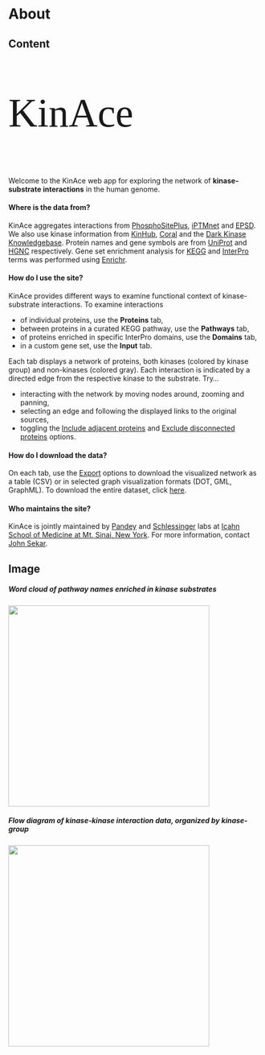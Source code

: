# About 

## Content {data-width=50}
### {.opening-page-text}
<p style="font-family: 'Righteous', cursive; font-size: 80px;">KinAce</p>
Welcome to the KinAce web app for exploring the network of <b>kinase-substrate interactions</b> in the human genome.

<h4>Where is the data from?</h4>
KinAce aggregates interactions from [PhosphoSitePlus](https://www.phosphosite.org/), [iPTMnet](https://research.bioinformatics.udel.edu/iptmnet/) and [EPSD](https://epsd.biocuckoo.cn/). We also use kinase information from [KinHub](http://kinhub.org/), [Coral](http://phanstiel-lab.med.unc.edu/CORAL/) and the [Dark Kinase Knowledgebase](https://darkkinome.org/). Protein names and gene symbols are from [UniProt](https://www.uniprot.org/uniprotkb?query=human&facets=reviewed%3Atrue%2Cmodel_organism%3A9606) and [HGNC](https://www.genenames.org/) respectively. Gene set enrichment analysis for [KEGG](https://www.genome.jp/kegg/pathway.html) and [InterPro](https://www.ebi.ac.uk/interpro/) terms was performed using [Enrichr](https://maayanlab.cloud/Enrichr/).

<h4>How do I use the site?</h4>
KinAce provides different ways to examine functional context of kinase-substrate interactions. To examine interactions

* of individual proteins, use the <b>Proteins</b> tab,
* between proteins in a curated KEGG pathway, use the <b>Pathways</b> tab,
* of proteins enriched in specific InterPro domains, use the <b>Domains</b> tab,
* in a custom gene set, use the <b>Input</b> tab.

Each tab displays a network of proteins, both kinases (colored by kinase group) and non-kinases (colored gray). Each interaction is indicated by a directed edge from the respective kinase to the substrate. Try...

* interacting with the network by moving nodes around, zooming and panning,
* selecting an edge and following the displayed links to the original sources,
* toggling the <u>Include adjacent proteins</u> and <u>Exclude disconnected proteins</u> options.

<h4>How do I download the data?</h4>
On each tab, use the <u>Export</u> options to download the visualized network as a table (CSV) or in selected graph visualization formats (DOT, GML, GraphML). To download the entire dataset, click <a href="./data/2023-10-30-kinace-dataset.zip" download>here</a>.

<h4>Who maintains the site?</h4>
KinAce is jointly maintained by [Pandey](https://gpandeylab.org/) and [Schlessinger](http://www.schlessingerlab.org/) labs at [Icahn School of Medicine at Mt. Sinai, New York](https://icahn.mssm.edu/). For more information, contact [John Sekar](mailto:john.sekar@mssm.edu).

## Image {data-width=30}
##### Word cloud of pathway names enriched in kinase substrates
![](img/wordcloud.png){width="400px"}

##### Flow diagram of kinase-kinase interaction data, organized by kinase-group
![](img/sankey.png){width="400px"}



